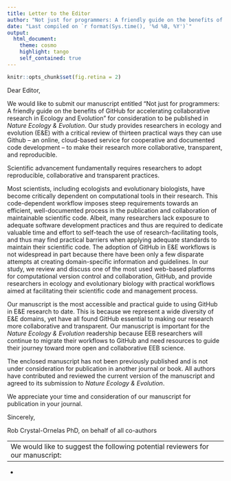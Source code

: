 ```yaml
---
title: Letter to the Editor
author: "Not just for programmers: A friendly guide on the benefits of GitHub for accelerating collaborative research in Ecology and Evolution"
date: "Last compiled on `r format(Sys.time(), '%d %B, %Y')`"
output:
  html_document:
    theme: cosmo 
    highlight: tango
    self_contained: true
---
```

```r
knitr::opts_chunk$set(fig.retina = 2)
```
Dear Editor,

We would like to submit our manuscript entitled “Not just for programmers: A friendly guide on the benefits of GitHub for accelerating collaborative research in Ecology and Evolution” for consideration to be published in *Nature Ecology & Evolution*. 
Our study provides researchers in ecology and evolution (E&E) with a critical review of thirteen practical ways they can use Github -- an online, cloud-based service for cooperative and documented code development -- to make their research more collaborative, transparent, and reproducible.

Scientific advancement fundamentally requires researchers to adopt reproducible, collaborative and transparent practices.

Most scientists, including ecologists and evolutionary biologists, have become critically dependent on computational tools in their research.
This code-dependent workflow imposes steep requirements towards an efficient, well-documented process in the publication and collaboration of maintainable scientific code.
Albeit, many researchers lack exposure to adequate software development practices and thus are required to dedicate valuable time and effort to self-teach the use of research-facilitating tools, and thus may find practical barriers when applying adequate standards to maintain their scientific code.
The adoption of GitHub in E&E workflows is not widespread in part because there have been only a few disparate attempts at creating domain-specific information and guidelines.
In our study, we review and discuss one of the most used web-based platforms for computational version control and collaboration, GitHub, and provide researchers in ecology and evolutionary biology with practical workflows aimed at facilitating their scientific code and management process.

Our manuscript is the most accessible and practical guide to using GitHub in E&E research to date. 
This is because we represent a wide diversity of E&E domains, yet have all found GitHub essential to making our research more collaborative and transparent. 
Our manuscript is important for the *Nature Ecology & Evolution* readership because EEB researchers will continue to migrate their workflows to GitHub and need resources to guide their journey toward more open and collaborative EEB science.

The enclosed manuscript has not been previously published and is not under consideration for publication in another journal or book. 
All authors have contributed and reviewed the current version of the manuscript and agreed to its submission to *Nature Ecology & Evolution*.

We appreciate your time and consideration of our manuscript for publication in your journal.

Sincerely,

Rob Crystal-Ornelas PhD, on behalf of all co-authors

---
We would like to suggest the following potential reviewers for our manuscript:
- 
- 

